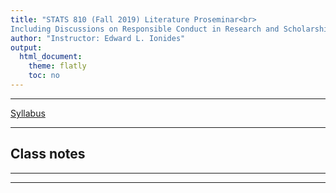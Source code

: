 ```yaml
---
title: "STATS 810 (Fall 2019) Literature Proseminar<br>
Including Discussions on Responsible Conduct in Research and Scholarship"
author: "Instructor: Edward L. Ionides"
output:
  html_document:
    theme: flatly
    toc: no
---
```


------

[Syllabus](syllabus.pdf) 

----------

## Class notes 


------------

-----------
